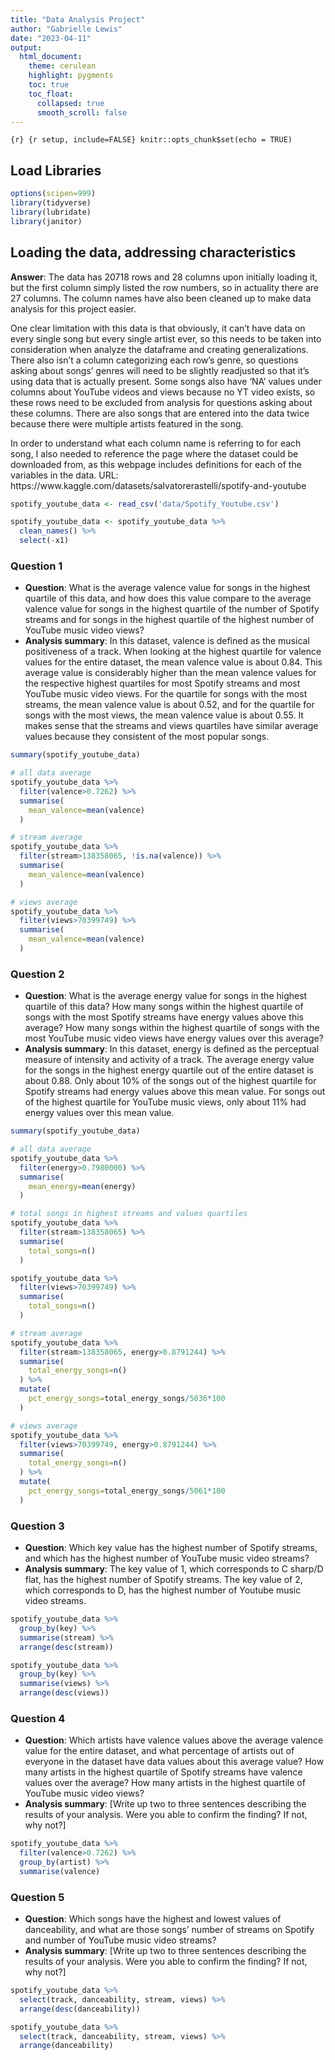 ```yaml
---
title: "Data Analysis Project"
author: "Gabrielle Lewis"
date: "2023-04-11"
output:
  html_document:
    theme: cerulean
    highlight: pygments
    toc: true
    toc_float:
      collapsed: true
      smooth_scroll: false
---
```


```{r} {r setup, include=FALSE}
knitr::opts_chunk$set(echo = TRUE)
```

## Load Libraries

```r
options(scipen=999)
library(tidyverse)
library(lubridate)
library(janitor)
```

## Loading the data, addressing characteristics

**Answer**: The data has 20718 rows and 28 columns upon initially loading it, but the first column simply listed the row numbers, so in actuality there are 27 columns. The column names have also been cleaned up to make data analysis for this project easier. 

One clear limitation with this data is that obviously, it can't have data on every single song but every single artist ever, so this needs to be taken into consideration when analyze the dataframe and creating generalizations. There also isn't a column categorizing each row's genre, so questions asking about songs' genres will need to be slightly readjusted so that it's using data that is actually present. Some songs also have 'NA' values under columns about YouTube videos and views because no YT video exists, so these rows need to be excluded from analysis for questions asking about these columns. There are also songs that are entered into the data twice because there were multiple artists featured in the song.

In order to understand what each column name is referring to for each song, I also needed to reference the page where the dataset could be downloaded from, as this webpage includes definitions for each of the variables in the data. URL: https://www.kaggle.com/datasets/salvatorerastelli/spotify-and-youtube

```r
spotify_youtube_data <- read_csv('data/Spotify_Youtube.csv')

spotify_youtube_data <- spotify_youtube_data %>%
  clean_names() %>%
  select(-x1)
```


### Question 1

* **Question**: What is the average valence value for songs in the highest quartile of this data, and how does this value  compare to the average valence value for songs in the highest quartile of the number of Spotify streams and for songs in the highest quartile of the highest number of YouTube music video views?
* **Analysis summary**: In this dataset, valence is defined as the musical positiveness of a track. When looking at the highest quartile for valence values for the entire dataset, the mean valence value is about 0.84. This average value is considerably higher than the mean valence values for the respective highest quartiles for most Spotify streams and most YouTube music video views. For the quartile for songs with the most streams, the mean valence value is about 0.52, and for the quartile for songs with the most views, the mean valence value is about 0.55. It makes sense that the streams and views quartiles have similar average values because they consistent of the most popular songs.

```r
summary(spotify_youtube_data)

# all data average
spotify_youtube_data %>%
  filter(valence>0.7262) %>%
  summarise(
    mean_valence=mean(valence)
  )

# stream average
spotify_youtube_data %>%
  filter(stream>138358065, !is.na(valence)) %>%
  summarise(
    mean_valence=mean(valence)
  )

# views average
spotify_youtube_data %>%
  filter(views>70399749) %>%
  summarise(
    mean_valence=mean(valence)
  )

```

### Question 2

* **Question**: What is the average energy value for songs in the highest quartile of this data? How many songs within the highest quartile of songs with the most Spotify streams have energy values above this average? How many songs within the highest quartile of songs with the most YouTube music video views have energy values over this average?
* **Analysis summary**: In this dataset, energy is defined as the perceptual measure of intensity and activity of a track. The average energy value for the songs in the highest energy quartile out of the entire dataset is about 0.88. Only about 10% of the songs out of the highest quartile for Spotify streams had energy values above this mean value. For songs out of the highest quartile for YouTube music views, only about 11% had energy values over this mean value.

```r
summary(spotify_youtube_data)

# all data average
spotify_youtube_data %>%
  filter(energy>0.7980000) %>%
  summarise(
    mean_energy=mean(energy)
  )

# total songs in highest streams and values quartiles
spotify_youtube_data %>%
  filter(stream>138358065) %>%
  summarise(
    total_songs=n()
  )

spotify_youtube_data %>%
  filter(views>70399749) %>%
  summarise(
    total_songs=n()
  )

# stream average
spotify_youtube_data %>%
  filter(stream>138358065, energy>0.8791244) %>%
  summarise(
    total_energy_songs=n()
  ) %>%
  mutate(
    pct_energy_songs=total_energy_songs/5036*100
  )

# views average
spotify_youtube_data %>%
  filter(views>70399749, energy>0.8791244) %>%
  summarise(
    total_energy_songs=n()
  ) %>%
  mutate(
    pct_energy_songs=total_energy_songs/5061*100
  )
```

### Question 3

* **Question**: Which key value has the highest number of Spotify streams, and which has the highest number of YouTube music video streams?
* **Analysis summary**: The key value of 1, which corresponds to C sharp/D flat, has the highest number of Spotify streams. The key value of 2, which corresponds to D, has the highest number of Youtube music video streams.

```r
spotify_youtube_data %>%
  group_by(key) %>%
  summarise(stream) %>%
  arrange(desc(stream))

spotify_youtube_data %>%
  group_by(key) %>%
  summarise(views) %>%
  arrange(desc(views))
```

### Question 4

* **Question**: Which artists have valence values above the average valence value for the entire dataset, and what percentage of artists out of everyone in the dataset have data values about this average value? How many artists in the highest quartile of Spotify streams have valence values over the average? How many artists in the highest quartile of YouTube music video views?
* **Analysis summary**: [Write up two to three sentences describing the results of your analysis.  Were you able to confirm the finding? If not, why not?]

```r
spotify_youtube_data %>%  
  filter(valence>0.7262) %>%
  group_by(artist) %>%
  summarise(valence)
```

### Question 5

* **Question**: Which songs have the highest and lowest values of danceability, and what are those songs’ number of streams on Spotify and number of YouTube music video streams?
* **Analysis summary**: [Write up two to three sentences describing the results of your analysis.  Were you able to confirm the finding? If not, why not?]

```r
spotify_youtube_data %>%
  select(track, danceability, stream, views) %>%
  arrange(desc(danceability))

spotify_youtube_data %>%
  select(track, danceability, stream, views) %>%
  arrange(danceability)
```

